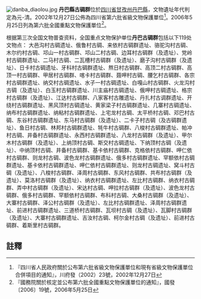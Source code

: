 [[File:danba_diaolou.jpg|thumb]]
{{msg:四川省文物保護單位
|名稱 = 丹巴縣古碉群
|編號 = 22
|圖片 = 
|級別 = S6
|分類 = 
|時代 = [[元代|元代]]-[[清代|清代]]
|地点 = [[四川省|四川省]][[甘孜州|甘孜州]][[丹巴縣|丹巴縣]]
|坐標 = {{coord|30.8521|N|101.9338|E|display=inline,title}}
|登錄 = 2002年12月27日
}}
{{msg:四川省文物保護單位
|名稱 = 丹巴古碉群
|編號 = 697
|圖片 = 
|級別 = 106
|分類 = 
|時代 = 唐至清
|地点 = [[四川省|四川省]][[丹巴縣|丹巴縣]]
|坐標 =
|登錄 = 2006年5月25日
}}
'''丹巴縣古碉群'''位於[[四川省|四川省]][[甘孜州|甘孜州]][[丹巴縣|丹巴縣]]，文物遺址年代判定為元-清。2002年12月27日公佈為四川省第六批省級文物保護單位<ref>『四川省人民政府關於公布第六批省級文物保護單位和現有省級文物保護單位合併項目的通知』，川府發（2002）23號，2002年12月27日</ref>。2006年5月25日列為第六批全國重點文物保護單位<ref>『國務院關於核定並公布第六批全國重點文物保護單位的通知』，國發〔2006〕19號，2006年5月25日</ref>。

根据第三次全国文物普查资料，全国重点文物保护单位'''丹巴古碉群'''包括以下119处文物点：
大邑沟村古碉遗址、俄鲁村古碉、来依村古碉群遗址、骆驼沟村古碉、木尔约村古碉、邛山一村古碉群、邛山二村古碉、边耳村古碉群（及遗址）、党岭村古碉群遗址、二马村古碉、二瓦槽村古碉群（及遗址）、磨子沟村古碉群（及遗址）、日卡村古碉遗址、牙科村古碉群遗址、熬日村古碉群、高顶二村古碉群、高顶一村古碉群、甲居村古碉群、喀卡村古碉群、聂呷村古碉、腰乞村古碉群、各宗村古碉群遗址、纳交村古碉遗址、水子一村古碉遗址、白嘎山村古碉群、火龙沟村古碉（及遗址）、白玉村古碉群遗址、川主庙村古碉遗址、俄呷村古碉遗址、格宗村古碉群（及遗址）、江达村古碉群、八家客村古雕遗址、丹扎村古调群遗址、开绕村古碉群遗址、黑风顶村古碉遗址、黄家梁子村古碉群遗址、几寨村古碉遗址、纳布村古碉群遗址、纳粘村古碉群遗址、上宅龙村古碉、太平桥村古碉、邓巴村古碉、东谷村古碉群遗址、东马村古碉群（及遗址）、二卡子村古碉（及古碉群遗址）、鱼日村古碉、林邦村古碉群遗址、牦牛村古碉群、八梭村古碉群遗址、帕冲村古碉、井备村古碉群遗址、永西村古碉群遗址、八龙村古碉群（及遗址）、甲尔木村古碉群（及遗址）、上纳顶村古碉、斯交村古碉遗址、下纳顶村古碉（及遗址）、中纳顶村古碉、井备村古碉群、基卡依村古碉群、克格依村古碉群、呷仁依村古碉群、则龙村古碉、波色龙村古碉群遗址、俄多村古碉群遗址、罕额依村古碉群遗址、基卡依村古碉群遗址、呷仁依村古碉群遗址、则龙村古碉遗址、窝斗村古碉（及遗址）、八梭村古碉群、泽周村古碉群、东风村古碉群、共布村古碉群（及遗址）、莫洛村古碉群（及遗址）、纳衣村古碉群遗址、左比村古碉群、纳衣村古碉群、弄中村古碉群（及遗址）、宋达村古碉、呷拉村古碉群（及遗址）、波色龙村古碉群、俄多村古碉群、罕额依村古碉群、布科村古碉、大桑村古碉群（及遗址）、大寨村古碉群、泽公村古碉群（及遗址）、左比村古碉群遗址、泽周村古碉群遗址、前进村古碉群遗址、三道桥村古碉群、瓦坝村古碉（及遗址）、瓦脚村古碉群（及遗址）、大寨村古碉群遗址、吉汝村古碉、柯尔金村古碉（及遗址）、前进村古碉群、着斯里村古碉群。

==註釋==
{{reflist}}
{{四川全國重點文物保護單位}}